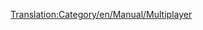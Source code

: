 [[Translation:Category/en/Manual/Multiplayer]]

{{en/Bilingual box| es
| Los artículos relacionados con el [[es/Manual/Multijugador|sistema multijugador]] aparecen a continuación.
| Articles dealing with [[en/Manual/Multiplayer]] are here.}}